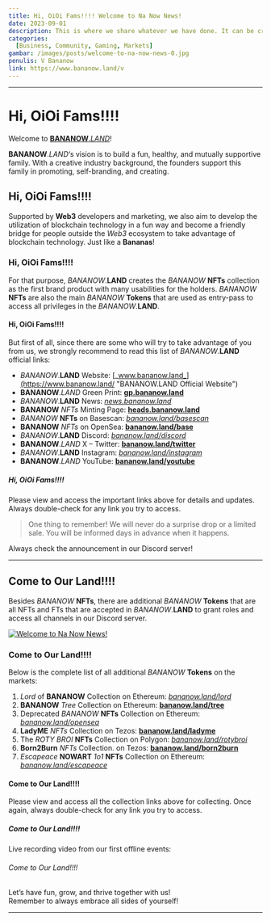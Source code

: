 ```yaml
---
title: Hi, OiOi Fams!!!! Welcome to Na Now News!
date: 2023-09-01
description: This is where we share whatever we have done. It can be crazy nothing or ordinary something. There are a lot of them. Let's dig in! Let's build a fun, healthy, and mutually supportive family. Let’s have fun, grow, and thrive together with us! Remember to always embrace all sides of yourself!
categories:
  [Business, Community, Gaming, Markets]
gambar: /images/posts/welcome-to-na-now-news-0.jpg
penulis: V Bananow
link: https://www.bananow.land/v
---
```


---

# Hi, OiOi Fams!!!!

Welcome to [**BANANOW**._LAND_](https://www.bananow.land/ "BANANOW.LAND Official Website")!

**BANANOW**._LAND_‘s vision is to build a fun, healthy, and mutually supportive family. With a creative industry background, the founders support this family in promoting, self-branding, and creating.

## Hi, OiOi Fams!!!!

Supported by **Web3** developers and marketing, we also aim to develop the utilization of blockchain technology in a fun way and become a friendly bridge for people outside the _Web3_ ecosystem to take advantage of blockchain technology. Just like a **Bananas**!

### Hi, OiOi Fams!!!!

For that purpose, _BANANOW_.**LAND** creates the _BANANOW_ **NFTs** collection as the first brand product with many usabilities for the holders. _BANANOW_ **NFTs** are also the main _BANANOW_ **Tokens** that are used as entry-pass to access all privileges in the _BANANOW_.**LAND**.

#### Hi, OiOi Fams!!!!

But first of all, since there are some who will try to take advantage of you from us, we strongly recommend to read this list of _BANANOW_.**LAND** official links:

- _BANANOW_.**LAND** Website: [_www.bananow.land_](https://www.bananow.land/ "BANANOW.LAND Official Website")
- **BANANOW**._LAND_ Green Print: [**gp.bananow.land**](https://gp.bananow.land/ "BANANOW.LAND White Paper")
- _BANANOW_.**LAND** News: [_news.bananow.land_](https://news.bananow.land/ "Na Now News Community Media")
- **BANANOW** _NFTs_ Minting Page: [**heads.bananow.land**](https://heads.bananow.land/ "Official Minting Page of BANANOW NFTs")
- _BANANOW_ **NFTs** on Basescan: [_bananow.land/basescan_](https://www.bananow.land/basescan/ "BANANOW BASED NFTs Smart Contract")
- **BANANOW** _NFTs_ on OpenSea: [**bananow.land/base**](https://www.bananow.land/base "BANANOW BASED NFTs on OpenSeo.IO")
- _BANANOW_.**LAND** Discord: [_bananow.land/discord_](https://www.bananow.land/discord/ "BANANOW.LAND Discord Server")
- **BANANOW**._LAND_ X – Twitter: [**bananow.land/twitter**](https://www.bananow.land/twitter/ "BANANOW.LAND Account on X - Twitter")
- _BANANOW_.**LAND** Instagram: [_bananow.land/instagram_](https://www.bananow.land/instagram/ "BANANOW.LAND Account on Instagram")
- **BANANOW**._LAND_ YouTube: [**bananow.land/youtube**](https://www.bananow.land/youtube/ "BANANOW.LAND YouTube Channel")

##### Hi, OiOi Fams!!!!

Please view and access the important links above for details and updates. Always double-check for any link you try to access.

> One thing to remember! We will never do a surprise drop or a limited sale. You will be informed days in advance when it happens.

Always check the announcement in our Discord server!

---

## Come to Our Land!!!!

Besides _BANANOW_ **NFTs**, there are additional _BANANOW_ **Tokens** that are all NFTs and FTs that are accepted in _BANANOW_.**LAND** to grant roles and access all channels in our Discord server.

[![Welcome to Na Now News!](/images/posts/welcome-to-na-now-news-1.jpg)](/images/posts/welcome-to-na-now-news-1.jpg "Welcome to Na Now News!")

### Come to Our Land!!!!

Below is the complete list of all additional _BANANOW_ **Tokens** on the markets:

1. _Lord_ of **BANANOW** Collection on Ethereum: [_bananow.land/lord_](https://www.bananow.land/lord/ "Lord of BANANOW on OpenSea.IO")
2. **BANANOW** _Tree_ Collection on Ethereum: [**bananow.land/tree**](https://www.bananow.land/tree/ "BANANOW Tree on OpenSea.IO")
3. Deprecated _BANANOW_ **NFTs** Collection on Ethereum: [_bananow.land/opensea_](https://www.bananow.land/opensea/ "Deprecated BANANOW NFTs on OpenSea.IO")
4. **LadyME** _NFTs_ Collection on Tezos: [**bananow.land/ladyme**](https://www.bananow.land/ladyme/ "LadyME NFTs on OBJKT.Com")
5. The _ROTY BROI_ **NFTs** Collection on Polygon: [_bananow.land/rotybroi_](https://www.bananow.land/rotybroi/ "The ROTY BROI NFTs on OpenSea.IO")
6. **Born2Burn** _NFTs_ Collection. on Tezos: [**bananow.land/born2burn**](https://www.bananow.land/born2burn/ "Born2Burn NFTs on OBJKT.Com")
7. _Escapeace_ **NOWART** _1o1_ **NFTs** Collection on Ethereum: [_bananow.land/escapeace_](https://www.bananow.land/escapeace/ "Escapeace NOWART 1o1 NFTs on MarketPlace")

#### Come to Our Land!!!!

Please view and access all the collection links above for collecting. Once again, always double-check for any link you try to access.

##### Come to Our Land!!!!

Live recording video from our first offline events:

<YouTube id="jlKb2a1kU2E" />

###### Come to Our Land!!!!

Let’s have fun, grow, and thrive together with us!\
Remember to always embrace all sides of yourself!

---
